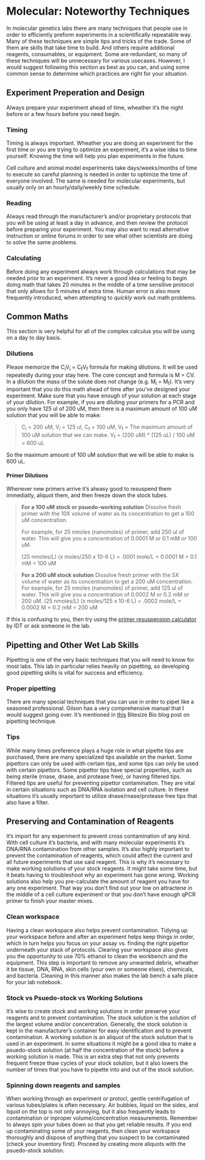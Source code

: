 # Molecular: Noteworthy Techniques {#noteworthy_techniques} 

  In molecular genetics labs there are many techniques that people use in order to efficiently preform experiments in a scientifically repeatable way.  Many of these techniques are simple tips and tricks of the trade.  Some of them are skills that take time to build.  And others require additional reagents, consumables, or equipment.  Some are redundant, so many of these techniques will be unnecessary for various usecases.  However, I would suggest following this section as best as you can, and using some common sense to determine which practices are right for your situation.

## Experiment Preperation and Design {#exp_prep_des}

Always prepare your experiment ahead of time, wheather it's the night before or a few hours before you need begin.

### Timing

Timing is always important.  Wheather you are doing an experiment for the first time or you are trying to optimize an experiment, it's a wise idea to time yourself.  Knowing the time will help you plan experiments in the future.

Cell culture and animal model experiments take days/weeks/months of time to execute so careful planning is needed in order to optimize the time of everyone involved.  The same is needed for molecular experiments, but usually only on an hourly/daily/weekly time schedule.

### Reading

Always read through the manufacturer's and/or proprietary protocols that you will be using at least a day in advance, and then review the protocol before preparing your experiment.  You may also want to read alternative instruction or online forums in order to see what
other scientists are doing to solve the same problems.

### Calculating

Before doing any experiment always work through calculations that may be needed prior to an experiment.  It's never a good idea or feeling to begin doing math that takes 20 minutes in the middle of a time sensitive protocol that only allows for 5 minutes of extra time.  Human error is also more frequently introduced, when attempting to *quickly* work out math problems.  

## Common Maths

  This section is very helpful for all of the complex calculus you will be using on a day to day basis.

### Dilutions

  Please memorize the C~i~V~i~ = C~f~V~f~ formula for making dilutions.  It will be used repeatedly during your stay here.  The core concept and formula is M = CV.  In a dilution the mass of the solute does not change (e.g. M~i~ = M~f~).  It's very important that you do this math ahead of time after you've designed your experiment.  Make sure that you have enough of your solution at each stage of your dilution.  For example, if you are diluting your primers for a PCR and you only have 125 ul of 200 uM, then there is a maximum amount of 100 uM solution that you will be able to make:

> C~i~ = 200 uM, V~i~ = 125 ul, C~f~ = 100 uM, V~f~ = The maximum amount of 100 uM solution that we can make.
V~f~ = (200 uM) * (125 uL) / 100 uM = 600 uL

So the maximum amount of 100 uM solution that we will be able to make is 600 uL.

#### Primer Dilutions {#primer_dilutions}

Whenever new primers arrive it's alwasy good to resuspend them immediatly, aliquot them, and then freeze down the stock tubes.

>**For a 100 uM stock or psuedo-working solution**
Dissolve fresh primer with the 10X volume of water as its concentration to get a 100 uM concentration.
>
>For example, for 25 nmoles (nanomoles) of primer, add 250 ul of water. This will give you a concentration of 0.0001 M or 0.1 mM or 100 uM.
>
>(25 nmoles/L) (x moles/250 x 10-6 L) = .0001 mole/L = 0.0001 M = 0.1 mM = 100 uM

>**For a 200 uM stock solution**
Dissolve fresh primer with the 5X volume of water as its concentration to get a 200 uM concentration.
For example, for 25 nmoles (nanomoles) of primer, add 125 ul of water. This will give you a concentration of 0.0002 M or 0.2 mM or 200 uM.
(25 nmoles/L) (x moles/125 x 10-6 L) = .0002 mole/L = 0.0002 M = 0.2 mM = 200 uM

If this is confusing to you, then try using the [primer resuspension calculator](https://www.idtdna.com/calc/resuspension/) by IDT or ask someone in the lab.

  
## Pipetting and Other Wet Lab Skills

Pipetting is one of the very basic techniques that you will need to know for most labs.  This lab in particular relies heavily on pipetting, so developing good pipetting skills is vital for success and efficiency.

### Proper pipetting {#proper_pipetting}

There are many special techniques that you can use in order to pipet like a seasoned professional.  Gilson has a very comprehensive manual that I would suggest going over.  It's mentioned in [this](https://bitesizebio.com/344/17-ways-to-stop-pipetting-errors-ruining-your-experiments/) Bitesize Bio blog post on pipetting technique.

### Tips {#Tips}

While many times preference plays a huge role in what pipette tips are purchased, there are many specialized tips available on the market.  Some pipettors can only be used with certain tips, and some tips can only be used with certain pipettors.  Some pipettor tips have special properties, such as being sterile (rnase, dnase, and protease free), or having filtered tips.  Filtered tips are useful for preventing pipettor contamination.  They are vital in certain situations such as DNA/RNA isolation and cell culture.  In these situations it's usually important to utilize dnase/rnase/protease free tips that also have a filter.
  
## Preserving and Contamination of Reagents {#contamination_reagents}

It's import for any experiment to prevent cross contamination of any kind.  With cell culture it's bacteria, and with many molecular experiments it's DNA/RNA contamination from other samples.  It's also highly important to prevent the contamination of reagents, which could affect the current and all future experiments that use said reagent.  This is why it's necessary to make working solutions of your stock reagents.  It might take some time, but it beats having to troubleshoot why an experiment has gone wrong.  Working solutions also help you pre-calculate the amount of reagent you have for any one experiment.  That way you don't find out your low on attractene in the middle of a cell culture experiment or that you don't have enough qPCR primer to finish your master mixes.

### Clean workspace {#clean_workspace}

Having a clean workspace also helps prevent contamination.  Tidying up your workspace before and after an experiment helps keep things in order, which in turn helps you focus on your assay vs. finding the right pipettor underneath your stack of protocols.  Clearing your workspace also gives you the opportunity to use 70% ethanol to clean the workbench and the equipment.  This step is important to remove any unwanted debris, wheather it be tissue, DNA, RNA, skin cells (your own or someone elses), chemicals, and bacteria.  Cleaning in this manner also makes the lab bench a safe place for your lab notebook.

### Stock vs Psuedo-stock vs Working Solutions {#reagent_scheme}
 
It's wise to create stock and working solutions in order preserve your reagents and to prevent contamination.  The stock solution is the solution of the largest volume and/or concentration.  Generally, the stock solution is kept in the manufacturer's container for easy identification and to prevent contamination.  A working solution is an aliquot of the stock solution that is used in an experiment.  In some situations it might be a good idea to make a psuedo-stock solution (at half the concentration of the stock) before a working solution is made.  This is an extra step that not only prevents frequent freeze thaw cycles of your stock solution, but it also lowers the number of times that you have to pipette into and out of the stock solution.

### Spinning down reagents and samples {#spinning_down}

When working through an experiment or protocl, gentle centrifugation of various tubes/plates is often necessary.  Air bubbles, liquid on the sides, and liquid on the top is not only annoying, but it also frequently leads to contamination or inproper volume/concentration measurements.  Remember to always spin your tubes down so that you get reliable results.  If you end up contaminating some of your reagents, then clean your workspace thoroughly and dispose of anything that you suspect to be contaminated (check your inventory first).  Proceed by creating more aliquots with the psuedo-stock solution.
